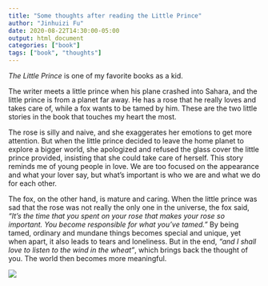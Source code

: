 ```yaml
---
title: "Some thoughts after reading the Little Prince"
author: "Jinhuizi Fu"
date: 2020-08-22T14:30:00-05:00
output: html_document
categories: ["book"]
tags: ["book", "thoughts"]
---
```


*The Little Prince* is one of my favorite books as a kid. 

The writer meets a little prince when his plane crashed into Sahara, and the little prince is from a planet far away. He has a rose that he really loves and takes care of, while a fox wants to be tamed by him. These are the two little stories in the book that touches my heart the most.

The rose is silly and naive, and she exaggerates her emotions to get more attention. But when the little prince decided to leave the home planet to explore a bigger world, she apologized and refused the glass cover the little prince provided, insisting that she could take care of herself. This story reminds me of young people in love. We are too focused on the appearance and what your lover say, but what's important is who we are and what we do for each other.  

The fox, on the other hand, is mature and caring. When the little prince was sad that the rose was not really the only one in the universe, the fox said, *"It’s the time that you spent on your rose that makes your rose so important. You become responsible for what you’ve tamed."* By being tamed, ordinary and mundane things becomes special and unique, yet when apart, it also leads to tears and loneliness. But in the end, *"and I shall love to listen to the wind in the wheat"*, which brings back the thought of you. The world then becomes more meaningful.

![](/images/sahara.jpg)


